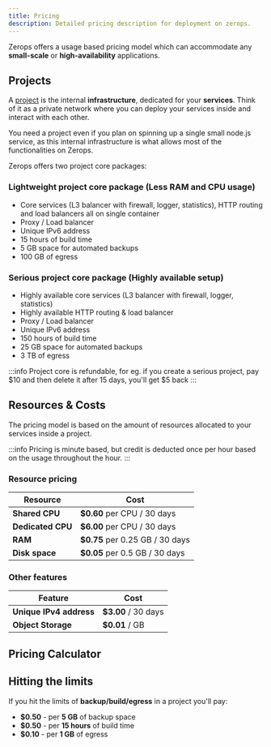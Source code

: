 ```yaml
---
title: Pricing
description: Detailed pricing description for deployment on zerops.
---
```



Zerops offers a usage based pricing model which can accommodate any **small-scale** or **high-availability** applications.

## Projects

A [project](/features/infrastructure#project) is the internal **infrastructure**, dedicated for your **services**. Think of it as a private network where you can deploy your services inside and interact with each other.

You need a project even if you plan on spinning up a single small node.js service, as this internal infrastructure is what allows most of the functionalities on Zerops.

Zerops offers two project core packages:

### Lightweight project core package (Less RAM and CPU usage)

- Core services (L3 balancer with firewall, logger, statistics), HTTP routing and load balancers all on single container
- Proxy / Load balancer
- Unique IPv6 address
- 15 hours of build time
- 5 GB space for automated backups
- 100 GB of egress

### Serious project core package (Highly available setup)

- Highly available core services (L3 balancer with firewall, logger, statistics)
- Highly available HTTP routing & load balancer
- Proxy / Load balancer
- Unique IPv6 address
- 150 hours of build time
- 25 GB space for automated backups
- 3 TB of egress

:::info
Project core is refundable, for eg. if you create a serious project, pay $10 and then delete it after 15 days, you'll get $5 back
:::

## Resources & Costs

The pricing model is based on the amount of resources allocated to your services inside a project.

:::info
Pricing is minute based, but credit is deducted once per hour based on the usage throughout the hour.
:::

### Resource pricing

<table className="w-full rounded-md">
  <thead>
    <tr>
      <th className="w-fit whitespace-nowrap"><strong>Resource</strong></th>
      <th><strong>Cost</strong></th>
    </tr>
  </thead>
  <tbody>
    <tr>
      <td className="w-fit whitespace-nowrap"><strong>Shared CPU</strong></td>
      <td><strong>$0.60</strong> per CPU / 30 days</td>
    </tr>
    <tr>
      <td className="w-fit whitespace-nowrap"><strong>Dedicated CPU</strong></td>
      <td><strong>$6.00</strong> per CPU / 30 days</td>
    </tr>
    <tr>
      <td className="w-fit whitespace-nowrap"><strong>RAM</strong></td>
      <td><strong>$0.75</strong> per 0.25 GB / 30 days</td>
    </tr>
    <tr>
      <td className="w-fit whitespace-nowrap"><strong>Disk space</strong></td>
      <td><strong>$0.05</strong> per 0.5 GB / 30 days</td>
    </tr>
  </tbody>
</table>

### Other features

<table className="w-full rounded-md">
  <thead>
    <tr>
      <th className="w-fit whitespace-nowrap"><strong>Feature</strong></th>
      <th><strong>Cost</strong></th>
    </tr>
  </thead>
  <tbody>
    <tr>
      <td className="w-fit whitespace-nowrap"><strong>Unique IPv4 address</strong></td>
      <td><strong>$3.00</strong> / 30 days</td>
    </tr>
    <tr>
      <td className="w-fit whitespace-nowrap"><strong>Object Storage</strong></td>
      <td><strong>$0.01</strong> / GB</td>
    </tr>
  </tbody>
</table>

## Pricing Calculator

<PricingCalculator />

## Hitting the limits

If you hit the limits of **backup/build/egress** in a project you'll pay:

- **$0.50** - per **5 GB** of backup space
- **$0.50** - per **15 hours** of build time
- **$0.10** - per **1 GB** of egress
